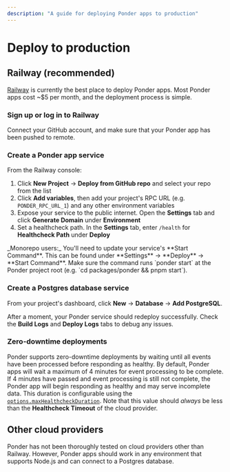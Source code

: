 ```yaml
---
description: "A guide for deploying Ponder apps to production"
---
```



# Deploy to production

## Railway (recommended)

[Railway](https://railway.app) is currently the best place to deploy Ponder apps. Most Ponder apps cost ~$5 per month, and the deployment process is simple.

<div className="steps-container">

### Sign up or log in to Railway

Connect your GitHub account, and make sure that your Ponder app has been pushed to remote.

### Create a Ponder app service

From the Railway console:

1. Click **New Project** → **Deploy from GitHub repo** and select your repo from the list
2. Click **Add variables**, then add your project's RPC URL (e.g. `PONDER_RPC_URL_1`) and any other environment variables
3. Expose your service to the public internet. Open the **Settings** tab and click **Generate Domain** under **Environment**
4. Set a healthcheck path. In the **Settings** tab, enter `/health` for **Healthcheck Path** under **Deploy**

<Callout type="warning">
  _Monorepo users:_ You'll need to update your service's **Start Command**. This
  can be found under **Settings** → **Deploy** → **Start Command**. Make sure
  the command runs `ponder start` at the Ponder project root (e.g. `cd
  packages/ponder && pnpm start`).
</Callout>

### Create a Postgres database service

From your project's dashboard, click **New** → **Database** → **Add PostgreSQL**.

After a moment, your Ponder service should redeploy successfully. Check the **Build Logs** and **Deploy Logs** tabs to debug any issues.

</div>

### Zero-downtime deployments

Ponder supports zero-downtime deployments by waiting until all events have been processed before responding as healthy. By default, Ponder apps will wait a maximum of 4 minutes for event processing to be complete. If 4 minutes have passed and event processing is still not complete, the Ponder app will begin responding as healthy and may serve incomplete data. This duration is configurable using the [`options.maxHealthcheckDuration`](/api-reference/ponder-config#options). Note that this value should _always_ be less than the **Healthcheck Timeout** of the cloud provider.

## Other cloud providers

Ponder has not been thoroughly tested on cloud providers other than Railway. However, Ponder apps should work in any environment that supports Node.js and can connect to a Postgres database.
